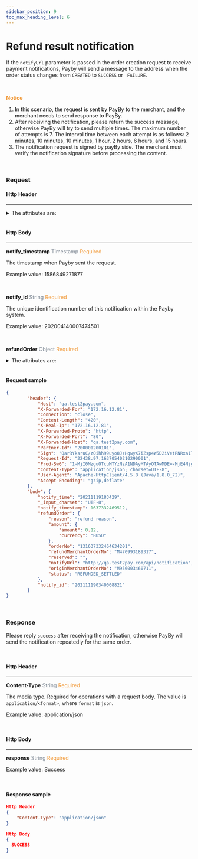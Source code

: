 ```yaml
---
sidebar_position: 9
toc_max_heading_level: 6
---
```





# Refund result notification

If the `notifyUrl` parameter is passed in the order creation request to receive payment notifications, Payby will send a message to the address when the order status changes from `CREATED` to `SUCCESS` or ` FAILURE`.

<br/>

 **<font color = '#f19938'>Notice </font>**

1.  <font color = 'black'>In this scenario, the request is sent by PayBy to the merchant, and the merchant needs to send response to PayBy.</font>
2.  After receiving the notification, please return the success message, otherwise PayBy will try to send multiple times. The maximum number of attempts is 7. The interval time between each attempt is as follows:  2 minutes, 10 minutes, 10  minutes, 1 hour, 2 hours, 6 hours, and 15 hours. 
3.  The notification request is signed by payBy side. The merchant must verify the notification signature before processing the content.

<br/>

### Request

#### Http Header

---

<details>
  <summary>The attributes are:</summary>

**Content-Type**    <font color = '#7d8793'>String</font>  <font color = '#f19938'>Required</font>

The media type. Required for operations with a request body. The value is `application/<format>`, where `format` is `json`.

Example value: application/json

<br/>

**sign**   <font color = ' #7d8793'>String</font>   <font color = '#f19938'>Required</font>

When Payby sends response, Payby will use its own private key to sign the message, and the merchant uses Payby 's public key to verify the signature. If the verification is passed, it proves that the response was sent by Payby and not faked by others.

</details>

<br/>

#### Http Body

---

**notify_timestamp**  <font color = ' #7d8793'>Timestamp</font>  <font color = '#f19938'>Required</font>

The timestamp when Payby sent the request.

Example value: 1586849271877

<br/>

**notify_id**  <font color = ' #7d8793'>String</font>  <font color = '#f19938'>Required</font>

The unique identification number of this notification within the Payby system.

Example value: 202004140007474501

<br/>

**refundOrder**   <font color = ' #7d8793'>Object</font>  <font color = '#f19938'>Required</font>


  <details>
    <summary>The attributes are:</summary>
    <RefundOrder/>
  </details>
<br/>

#### Request sample

```json
{
        "header": {
            "Host": "qa.test2pay.com",
            "X-Forwarded-For": "172.16.12.81",
            "Connection": "close",
            "Content-Length": "420",
            "X-Real-Ip": "172.16.12.81",
            "X-Forwarded-Proto": "http",
            "X-Forwarded-Port": "80",
            "X-Forwarded-Host": "qa.test2pay.com",
            "Partner-Id": "200001200101",
            "Sign": "QarRYksruC/zOihh99uyo8JzHqwyX7iZsp4W5D2iVetRNRxa1T5XqCN8WsMFf+lGHFZ6JYxyEJFxA1mHFhb4/4Is7HlndHalnMxBhkFvzQnabBAvwz5zPup+37x3wIm2TBQhQGY4ScMkKRKgncLF11+bckyo7qy2h/doPykRWMB4wiX7OHOI0/CKZdF3FPcuImVCK3uP7NFtLBunfABRPDku5OXVnDbXYfXM+KYtBWHW4iUV+iiSago/2/w+5e4CG6oPu8rd0b21Puyp4VNHj1lUp/uQ8LKhEQmLdVh+I7VIXF6nBnEhecGQhSDT2HicrcymJidOyfHCv4XQ7ihTGQ==",
            "Request-Id": "22438.97.16370540210290001",
            "Prod-Sw6": "1-MjI0MzguOTcuMTYzNzA1NDAyMTAyOTAwMDE=-MjE4NjguNDM3LjE2MzczMzI0Njk1MTI2MTYy-2-21868-22438-MTE5Mw==-I1RocmVhZC9vcmcuYXBhY2hlLnNreXdhbGtpbmcuYXBtLnRvb2xraXQudHJhY2UuUnVubmFibGVXcmFwcGVyL3J1bg==-I1RocmVhZC9vcmcuYXBhY2hlLnNreXdhbGtpbmcuYXBtLnRvb2xraXQudHJhY2UuUnVubmFibGVXcmFwcGVyL3J1bg==",
            "Content-Type": "application/json; charset=UTF-8",
            "User-Agent": "Apache-HttpClient/4.5.8 (Java/1.8.0_72)",
            "Accept-Encoding": "gzip,deflate"
        },
        "body": {
            "notify_time": "20211119183429",
            "_input_charset": "UTF-8",
            "notify_timestamp": 1637332469512,
            "refundOrder": {
                "reason": "refund reason",
                "amount": {
                    "amount": 0.12,
                    "currency": "BUSD"
                },
                "orderNo": "131637332464634201",
                "refundMerchantOrderNo": "M470993189317",
                "reserved": "",
                "notifyUrl": "http://qa.test2pay.com/api/notification",
                "originMerchantOrderNo": "M956003460711",
                "status": "REFUNDED_SETTLED"
            },
            "notify_id": "202111190340008821"
        }
}
```

<br/>

### Response 

Please reply `success` after receiving the notification, otherwise PayBy will send the notification repeatedly for the same order.

<br/>

#### Http Header

---

**Content-Type**    <font color = '#7d8793'>String</font>  <font color = '#f19938'>Required</font>

The media type. Required for operations with a request body. The value is `application/<format>`, where `format` is `json`.

Example value: application/json

<br/>

#### Http Body

---

**response**  <font color = ' #7d8793'>String</font>  <font color = '#f19938'>Required</font>

Example value: Success

<br/>

#### Response sample

```json
Http Header
{
	"Content-Type": "application/json" 
}

Http Body
{
  SUCCESS
}
```

